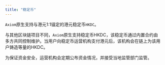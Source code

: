```yaml
---
title: "稳定币"
---
```


`Axiom`原生支持与港元1:1锚定的港元稳定币`HKDC`。

与其他区块链项目不同，`Axiom`原生支持稳定币HKDC，该稳定币通过内置合约由多方共同控制维护。当用户向稳定币运营机构支付港元后，该机构会在链上为该用户铸造等量的HKDC。

为保证资金安全，运营机构会定期公布资金情况，并接受当地监管部门监管。
